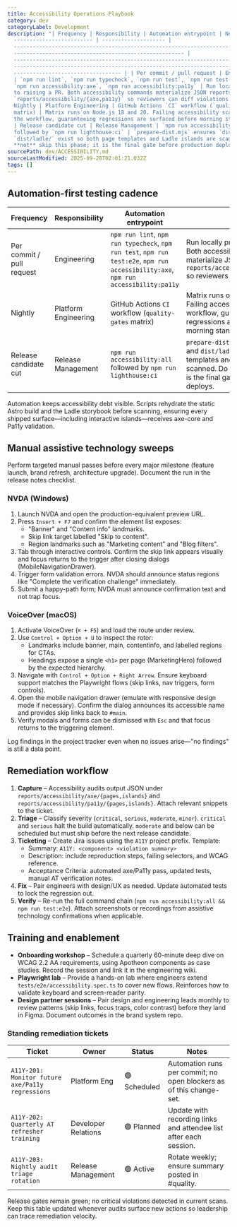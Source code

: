 ```yaml
---
title: Accessibility Operations Playbook
category: dev
categoryLabel: Development
description: "| Frequency | Responsibility | Automation entrypoint | Notes | |
  ------------------------- | -------------------- |
  -----------------------------------------------------------------------------\
  ------------------------------------------------------ |
  -----------------------------------------------------------------------------\
  -----------------------------------------------------------------------------\
  ---------------------------------- | | Per commit / pull request | Engineering
  | `npm run lint`, `npm run typecheck`, `npm run test`, `npm run test:e2e`,
  `npm run accessibility:axe`, `npm run accessibility:pa11y` | Run locally prior
  to raising a PR. Both accessibility commands materialize JSON reports under
  `reports/accessibility/{axe,pa11y}` so reviewers can diff violations. | |
  Nightly | Platform Engineering | GitHub Actions `CI` workflow (`quality-gates`
  matrix) | Matrix runs on Node.js 18 and 20. Failing accessibility scans block
  the workflow, guaranteeing regressions are surfaced before morning stand-up. |
  | Release candidate cut | Release Management | `npm run accessibility:all`
  followed by `npm run lighthouse:ci` | `prepare-dist.mjs` ensures `dist/` and
  `dist/ladle/` exist so both page templates and Ladle islands are scanned. Do
  **not** skip this phase; it is the final gate before production deploys. |"
sourcePath: dev/ACCESSIBILITY.md
sourceLastModified: 2025-09-28T02:01:21.032Z
tags: []
---
```


## Automation-first testing cadence

| Frequency                 | Responsibility       | Automation entrypoint                                                                                                               | Notes                                                                                                                                                                                        |
| ------------------------- | -------------------- | ----------------------------------------------------------------------------------------------------------------------------------- | -------------------------------------------------------------------------------------------------------------------------------------------------------------------------------------------- |
| Per commit / pull request | Engineering          | `npm run lint`, `npm run typecheck`, `npm run test`, `npm run test:e2e`, `npm run accessibility:axe`, `npm run accessibility:pa11y` | Run locally prior to raising a PR. Both accessibility commands materialize JSON reports under `reports/accessibility/{axe,pa11y}` so reviewers can diff violations.                          |
| Nightly                   | Platform Engineering | GitHub Actions `CI` workflow (`quality-gates` matrix)                                                                               | Matrix runs on Node.js 18 and 20. Failing accessibility scans block the workflow, guaranteeing regressions are surfaced before morning stand-up.                                             |
| Release candidate cut     | Release Management   | `npm run accessibility:all` followed by `npm run lighthouse:ci`                                                                     | `prepare-dist.mjs` ensures `dist/` and `dist/ladle/` exist so both page templates and Ladle islands are scanned. Do **not** skip this phase; it is the final gate before production deploys. |

Automation keeps accessibility debt visible. Scripts rehydrate the static Astro build and the Ladle storybook before scanning, ensuring every shipped surface—including interactive islands—receives axe-core and Pa11y validation.

## Manual assistive technology sweeps

Perform targeted manual passes before every major milestone (feature launch, brand refresh, architecture upgrade). Document the run in the release notes checklist.

### NVDA (Windows)

1. Launch NVDA and open the production-equivalent preview URL.
2. Press `Insert + F7` and confirm the element list exposes:
   - "Banner" and "Content info" landmarks.
   - Skip link target labelled "Skip to content".
   - Region landmarks such as "Marketing content" and "Blog filters".
3. Tab through interactive controls. Confirm the skip link appears visually and focus returns to the trigger after closing dialogs (MobileNavigationDrawer).
4. Trigger form validation errors. NVDA should announce status regions like "Complete the verification challenge" immediately.
5. Submit a happy-path form; NVDA must announce confirmation text and not trap focus.

### VoiceOver (macOS)

1. Activate VoiceOver (`⌘ + F5`) and load the route under review.
2. Use `Control + Option + U` to inspect the rotor:
   - Landmarks include banner, main, contentinfo, and labelled regions for CTAs.
   - Headings expose a single `<h1>` per page (MarketingHero) followed by the expected hierarchy.
3. Navigate with `Control + Option + Right Arrow`. Ensure keyboard support matches the Playwright flows (skip links, nav triggers, form controls).
4. Open the mobile navigation drawer (emulate with responsive design mode if necessary). Confirm the dialog announces its accessible name and provides skip links back to `#main`.
5. Verify modals and forms can be dismissed with `Esc` and that focus returns to the triggering element.

Log findings in the project tracker even when no issues arise—"no findings" is still a data point.

## Remediation workflow

1. **Capture** – Accessibility audits output JSON under `reports/accessibility/axe/{pages,islands}` and `reports/accessibility/pa11y/{pages,islands}`. Attach relevant snippets to the ticket.
2. **Triage** – Classify severity (`critical`, `serious`, `moderate`, `minor`). `critical` and `serious` halt the build automatically. `moderate` and below can be scheduled but must ship before the next release candidate.
3. **Ticketing** – Create Jira issues using the `A11Y` project prefix. Template:
   - Summary: `A11Y: <component> <violation summary>`
   - Description: include reproduction steps, failing selectors, and WCAG reference.
   - Acceptance Criteria: automated axe/Pa11y pass, updated tests, manual AT verification notes.
4. **Fix** – Pair engineers with design/UX as needed. Update automated tests to lock the regression out.
5. **Verify** – Re-run the full command chain (`npm run accessibility:all && npm run test:e2e`). Attach screenshots or recordings from assistive technology confirmations when applicable.

## Training and enablement

- **Onboarding workshop** – Schedule a quarterly 60-minute deep dive on WCAG 2.2 AA requirements, using Apotheon components as case studies. Record the session and link it in the engineering wiki.
- **Playwright lab** – Provide a hands-on lab where engineers extend `tests/e2e/accessibility.spec.ts` to cover new flows. Reinforces how to validate keyboard and screen-reader parity.
- **Design partner sessions** – Pair design and engineering leads monthly to review patterns (skip links, focus traps, color contrast) before they land in Figma. Document outcomes in the brand system repo.

### Standing remediation tickets

| Ticket                                           | Owner               | Status       | Notes                                                               |
| ------------------------------------------------ | ------------------- | ------------ | ------------------------------------------------------------------- |
| `A11Y-201: Monitor future axe/Pa11y regressions` | Platform Eng        | 🟢 Scheduled | Automation runs per commit; no open blockers as of this change-set. |
| `A11Y-202: Quarterly AT refresher training`      | Developer Relations | 🟢 Planned   | Update with recording links and attendee list after each session.   |
| `A11Y-203: Nightly audit triage rotation`        | Release Management  | 🟢 Active    | Rotate weekly; ensure summary posted in #quality.                   |

Release gates remain green; no critical violations detected in current scans. Keep this table updated whenever audits surface new actions so leadership can trace remediation velocity.

